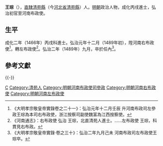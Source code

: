 {{Otheruses|other=名为王琮的其他人物|王琮}}
{{明清人物信息框
| 姓名 = 王琮
| 原名 =
| 圖片名稱 = 
| 圖片大小 = 220px
| 圖片說明 = 
| 最高職務 = 河南左布政使
| 國家 = 大明
| 爵位 =
| 籍貫 = [[北直隸|直隸]][[保定府|保定府]][[清苑縣|清苑縣]]
| 族裔 = 
| 字號 = 
| 室名 = 
| 諡號 = 
| 出生日期 = 生年不詳
| 出生地點 = 
| 逝世日期 = 弘治二年（1489年）
| 逝世地點 = 
| 墓葬 =
| 配偶 =
| 親屬 = 
| 出身 = 
*成化二年丙戌科同進士出身
| 經歷 = 
| 著作 =
}}

'''王琮'''（{{bd|？年||1489年||W}}），[[北直隸|直隸]][[清苑縣|清苑縣]]（今[[河北省|河北省]][[清苑縣|清苑縣]]）人。[[明朝|明朝]]政治人物，成化丙戌進士，弘治初官至河南布政使。

== 生平 ==
成化二年（1466年）丙戌科進士。弘治元年十二月（1489年初），陞河南右布政使<ref>《大明孝宗敬皇帝實錄卷之二十一》：弘治元年十二月壬辰 升河南布政司左參政王琮為本司右布政使，浙江按察司副使魏富為江西按察使。</ref>，轉左布政使<ref>《河南通志》：右布政使 弘治 王琮，北直清苑人進士。……左布政使 王琮，科貫見右布政。</ref>。弘治二年（1489年）九月，卒於任內<ref>《大明孝宗敬皇帝實錄·卷之三十》：弘治二年九月己未 河南布政司左布政使王琮卒。</ref>。

== 參考文獻 ==
{{reflist}}

{{-}}
{{成化二年丙戌科殿試金榜}}

{{Authority control}}
{{DEFAULTSORT:Wang王}}
[[Category:王姓|C]]
[[Category:清苑人|Category:清苑人]]
[[Category:明朝河南布政使司參政|Category:明朝河南布政使司參政]]
[[Category:明朝河南右布政使|Category:明朝河南右布政使]]
[[Category:明朝河南左布政使|Category:明朝河南左布政使]]